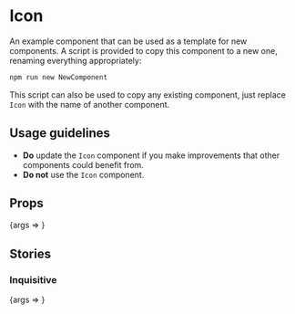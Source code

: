 
<Meta title="Icons/Icon" component={Icon} />

# Icon

An example component that can be used as a template for new components. A script
is provided to copy this component to a new one, renaming everything
appropriately:

```sh
npm run new NewComponent
```

This script can also be used to copy any existing component, just replace
`Icon` with the name of another component.

## Usage guidelines

- **Do** update the `Icon` component if you make improvements that other components could benefit from.
- **Do not** use the `Icon` component.

## Props

<Canvas>
	<Story
		args={{}}
		name="Default"
	>
		{args => <Icon {...args} />}
	</Story>
</Canvas>

<ArgsTable story="Default" />

## Stories

### Inquisitive

<Canvas>
	<Story
		args={{
			children: 'Hello, world?',
		}}
		name="Inquisitive"
	>
		{args => <Icon {...args} />}
	</Story>
</Canvas>
